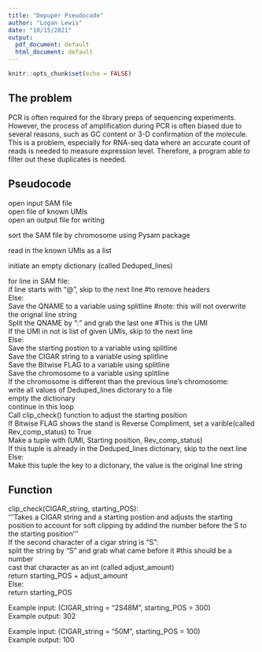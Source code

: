 ```yaml
---
title: "Depuper Pseudocode"
author: "Logan Lewis"
date: "10/15/2021"
output:
  pdf_document: default
  html_document: default
---
```


```r
knitr::opts_chunk$set(echo = FALSE)
```


## The problem

PCR is often required for the library preps of sequencing experiments. However, the process of amplification during PCR is often biased due to several reasons, such as GC content or 3-D confirmation of the molecule. This is a problem, especially for RNA-seq data where an accurate count of reads is needed to measure expression level. Therefore, a program able to filter out these duplicates is needed.

## Pseudocode

open input SAM file\
open file of known UMIs\
open an output file for writing\

sort the SAM file by chromosome using Pysam package\

read in the known UMIs as a list\

initiate an empty dictionary (called Deduped_lines)\

for line in SAM file:\
  if line starts with "@", skip to the next line    #to remove headers\
  Else:\
  Save the QNAME to a variable using splitline   #note: this will not overwrite the orignal line string\
  Split the QNAME by ":" and grab the last one   #This is the UMI\
  If the UMI in not is list of given UMIs, skip to the next line\
  Else:\
  Save the starting postion to a variable using splitline\
  Save the CIGAR string to a variable using splitline\
  Save the Bitwise FLAG to a variable using splitline\
  Save the chromosome to a variable using splitline\
  If the chromosome is different than the previous line's chromosome:\
    write all values of Deduped_lines dictorary to a file\
    empty the dictionary\
    continue in this loop\
  Call clip_check() function to adjust the starting position\
  If Bitwise FLAG shows the stand is Reverse Compliment, set a varible(called Rev_comp_status) to True\
  Make a tuple with (UMI, Starting position, Rev_comp_status)\
  If this tuple is already in the Deduped_lines dictonary, skip to the next line\
  Else:\
  Make this tuple the key to a dictonary, the value is the original line string\
  
  

  

## Function

clip_check(CIGAR_string, starting_POS):\
  '''Takes a CIGAR string and a starting postion and adjusts the starting position to account for soft clipping by addind the number before the S to the starting position'''\
  If the second character of a cigar string is "S":\
    split the string by "S" and grab what came before it    #this should be a number\
    cast that character as an int (called adjust_amount)\
    return starting_POS + adjust_amount\
  Else:\
  return starting_POS\
  
Example input: (CIGAR_string = "2S48M", starting_POS = 300)\
Example output: 302

Example input: (CIGAR_string = "50M", starting_POS = 100)\
Example output: 100